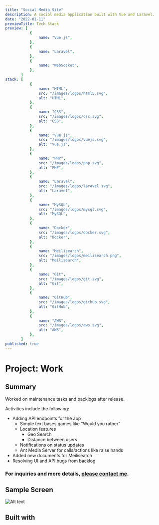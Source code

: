```yaml
---
title: "Social Media Site"
description: A social media application built with Vue and Laravel.
date: "2022-01-11"
previewTitle: Tech Stack
preview: [
           {
               name: "Vue.js",
           },
           {
               name: "Laravel",
           },
           {
               name: "WebSocket",
           },
       ]
stack: [
           {
               name: "HTML",
               src: "/images/logos/html5.svg",
               alt: "HTML",
           },
           {
               name: "CSS",
               src: "/images/logos/css.svg",
               alt: "CSS",
           },
           {
               name: "Vue.js",
               src: "/images/logos/vuejs.svg",
               alt: "Vue.js",
           },
           {
               name: "PHP",
               src: "/images/logos/php.svg",
               alt: "PHP",
           },
           {
               name: "Laravel",
               src: "/images/logos/laravel.svg",
               alt: "Laravel",
           },
           {
               name: "MySQL",
               src: "/images/logos/mysql.svg",
               alt: "MySQL",
           },
           {
               name: "Docker",
               src: "/images/logos/docker.svg",
               alt: "Docker",
           },
           {
               name: "Meilisearch",
               src: "/images/logos/meilisearch.png",
               alt: "Meilisearch",
           },
           {
               name: "Git",
               src: "/images/logos/git.svg",
               alt: "Git",
           },
           {
               name: "GitHub",
               src: "/images/logos/github.svg",
               alt: "GitHub",
           },
           {
               name: "AWS",
               src: "/images/logos/aws.svg",
               alt: "AWS",
           },
       ]
published: true
---
```


# Project: Work

## Summary

Worked on maintenance tasks and backlogs after release.

Activities include the following:

- Adding API endpoints for the app
    - Simple text bases games like "Would you rather"
    - Location features
        - Geo Search
        - Distance between users
    - Notifications on status updates
    - Ant Media Server for calls/actions like raise hands
- Added new documents for Meilisearch
- Resolving UI and API bugs from backlog

### For inquiries and more details, [please contact me](https://projects.jcos.io/contact).


## Sample Screen

![Alt text](https://res.cloudinary.com/langitlupakintoncloud/image/upload/v1712126694/projects.jcos.io/brhmolvfdg6ettrdnppo.png "Home")


## Built with
